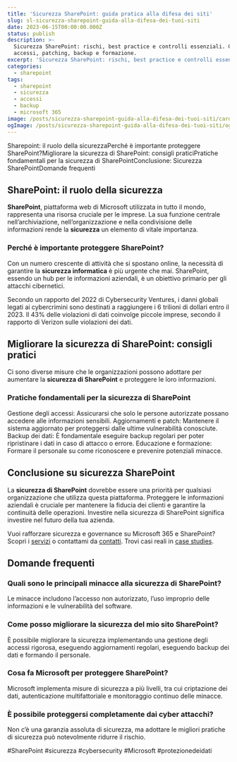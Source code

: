```yaml
---
title: 'Sicurezza SharePoint: guida pratica alla difesa dei siti'
slug: sl-sicurezza-sharepoint-guida-alla-difesa-dei-tuoi-siti
date: 2023-06-15T00:00:00.000Z
status: publish
description: >-
  Sicurezza SharePoint: rischi, best practice e controlli essenziali. Gestione
  accessi, patching, backup e formazione.
excerpt: 'Sicurezza SharePoint: rischi, best practice e controlli essenziali.'
categories:
  - sharepoint
tags:
  - sharepoint
  - sicurezza
  - accessi
  - backup
  - microsoft 365
image: /posts/sicurezza-sharepoint-guida-alla-difesa-dei-tuoi-siti/card.webp
ogImage: /posts/sicurezza-sharepoint-guida-alla-difesa-dei-tuoi-siti/og.webp
---
```


<BreakoutImage src="/posts/sicurezza-sharepoint-guida-alla-difesa-dei-tuoi-siti/cover.webp" alt="Pannello di sicurezza e permessi in SharePoint Online" />





Sharepoint: il ruolo della sicurezzaPerché è importante proteggere SharePoint?Migliorare la sicurezza di SharePoint: consigli praticiPratiche fondamentali per la sicurezza di SharePointConclusione: Sicurezza SharePointDomande frequenti
## SharePoint: il ruolo della sicurezza

**SharePoint**, piattaforma web di Microsoft utilizzata in tutto il mondo, rappresenta una risorsa cruciale per le imprese. La sua funzione centrale nell&#8217;archiviazione, nell&#8217;organizzazione e nella condivisione delle informazioni rende la **sicurezza** un elemento di vitale importanza.


### Perché è importante proteggere SharePoint?

Con un numero crescente di attività che si spostano online, la necessità di garantire la **sicurezza informatica** è più urgente che mai. SharePoint, essendo un hub per le informazioni aziendali, è un obiettivo primario per gli attacchi cibernetici.



Secondo un rapporto del 2022 di Cybersecurity Ventures, i danni globali legati ai cybercrimini sono destinati a raggiungere i 6 trilioni di dollari entro il 2023.
Il 43% delle violazioni di dati coinvolge piccole imprese, secondo il rapporto di Verizon sulle violazioni dei dati.

## Migliorare la sicurezza di SharePoint: consigli pratici

Ci sono diverse misure che le organizzazioni possono adottare per aumentare la **sicurezza di SharePoint** e proteggere le loro informazioni.


### Pratiche fondamentali per la sicurezza di SharePoint


Gestione degli accessi: Assicurarsi che solo le persone autorizzate possano accedere alle informazioni sensibili.
Aggiornamenti e patch: Mantenere il sistema aggiornato per proteggersi dalle ultime vulnerabilità conosciute.
Backup dei dati: È fondamentale eseguire backup regolari per poter ripristinare i dati in caso di attacco o errore.
Educazione e formazione: Formare il personale su come riconoscere e prevenire potenziali minacce.




## Conclusione su sicurezza SharePoint

La **sicurezza di SharePoint** dovrebbe essere una priorità per qualsiasi organizzazione che utilizza questa piattaforma. Proteggere le informazioni aziendali è cruciale per mantenere la fiducia dei clienti e garantire la continuità delle operazioni. Investire nella sicurezza di SharePoint significa investire nel futuro della tua azienda.

Vuoi rafforzare sicurezza e governance su Microsoft 365 e SharePoint? Scopri i [servizi](/services/) o contattami da [contatti](/contatti/). Trovi casi reali in [case studies](/case-studies/).





## Domande frequenti
<FAQSection>

### Quali sono le principali minacce alla sicurezza di SharePoint?
Le minacce includono l’accesso non autorizzato, l’uso improprio delle informazioni e le vulnerabilità del software.

### Come posso migliorare la sicurezza del mio sito SharePoint?
È possibile migliorare la sicurezza implementando una gestione degli accessi rigorosa, eseguendo aggiornamenti regolari, eseguendo backup dei dati e formando il personale.

### Cosa fa Microsoft per proteggere SharePoint?
Microsoft implementa misure di sicurezza a più livelli, tra cui criptazione dei dati, autenticazione multifattoriale e monitoraggio continuo delle minacce.

### È possibile proteggersi completamente dai cyber attacchi?
Non c’è una garanzia assoluta di sicurezza, ma adottare le migliori pratiche di sicurezza può notevolmente ridurre il rischio.

</FAQSection>




#SharePoint #sicurezza #cybersecurity #Microsoft #protezionedeidati


